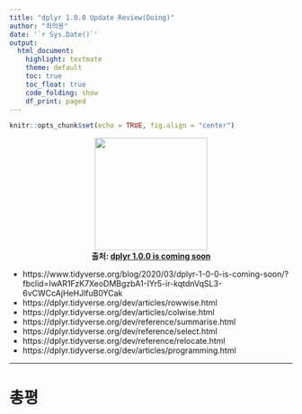 ```yaml
---
title: "dplyr 1.0.0 Update Review(Doing)"
author: "최의용"
date: '`r Sys.Date()`'
output: 
  html_document:
    highlight: textmate
    theme: default
    toc: true
    toc_float: true
    code_folding: show
    df_print: paged
---
```


```r
knitr::opts_chunk$set(echo = TRUE, fig.align = "center")
```


<p align="center">
  <img src="https://raw.githubusercontent.com/rstudio/hex-stickers/master/PNG/dplyr.png" width="200" height="200"><br>
  <b>출처: [dplyr 1.0.0 is coming soon](https://www.tidyverse.org/blog/2020/03/dplyr-1-0-0-is-coming-soon/?fbclid=IwAR1FzK7XeoDMBgzbA1-IYr5-ir-kqtdnVqSL3-6vCWCcAjHeHJlfuB0YCak)</b><br>
</p>

- https://www.tidyverse.org/blog/2020/03/dplyr-1-0-0-is-coming-soon/?fbclid=IwAR1FzK7XeoDMBgzbA1-IYr5-ir-kqtdnVqSL3-6vCWCcAjHeHJlfuB0YCak
- https://dplyr.tidyverse.org/dev/articles/rowwise.html
- https://dplyr.tidyverse.org/dev/articles/colwise.html
- https://dplyr.tidyverse.org/dev/reference/summarise.html
- https://dplyr.tidyverse.org/dev/reference/select.html
- https://dplyr.tidyverse.org/dev/reference/relocate.html
- https://dplyr.tidyverse.org/dev/articles/programming.html

---

# 총평






